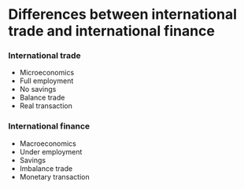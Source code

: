 # Differences between international trade and international finance

::: panel-tabset
### International trade

-   Microeconomics
-   Full employment
-   No savings
-   Balance trade
-   Real transaction

### International finance

-   Macroeconomics
-   Under employment
-   Savings
-   Imbalance trade
-   Monetary transaction
:::